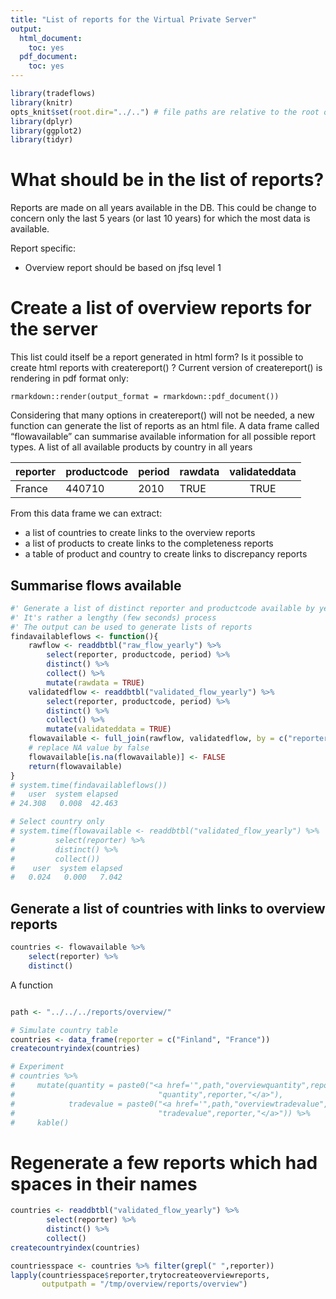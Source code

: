 ```yaml
---
title: "List of reports for the Virtual Private Server"
output:
  html_document:
    toc: yes
  pdf_document:
    toc: yes
---
```



```r
library(tradeflows)
library(knitr)
opts_knit$set(root.dir="../..") # file paths are relative to the root of the project directory
library(dplyr)
library(ggplot2)
library(tidyr)

``` 


# What should be in the list of reports?
Reports are made on all years available in the DB.
This could be change to concern only the last 5 years (or last 10 years) for which the most data is available.

Report specific:

* Overview report should be based on jfsq level 1

# Create a list of overview reports for the server
This list could itself be a report generated in html form?
Is it possible to create html reports with createreport() ?
Current version of createreport() is rendering in pdf format only:
```
rmarkdown::render(output_format = rmarkdown::pdf_document())
```
Considering that many options in createreport() will not be needed, 
a new function can generate the list of reports as an html file. 
A data frame called "flowavailable" can summarise available information for all possible report types.
A list of all available products by country in all years

|reporter |productcode | period | rawdata | validateddata |
|:--------|:-----------|:-------|:--------|:-------------:|
| France  | 440710     | 2010   | TRUE    | TRUE          |


From this data frame we can extract:

* a list of countries to create links to the overview reports
* a list of products to create links to the completeness reports
* a table of product and country to create links to discrepancy reports

## Summarise flows available
```r
#' Generate a list of distinct reporter and productcode available by year
#' It's rather a lengthy (few seconds) process
#' The output can be used to generate lists of reports
findavailableflows <- function(){
    rawflow <- readdbtbl("raw_flow_yearly") %>%
        select(reporter, productcode, period) %>%
        distinct() %>% 
        collect() %>%
        mutate(rawdata = TRUE)
    validatedflow <- readdbtbl("validated_flow_yearly") %>%
        select(reporter, productcode, period) %>%
        distinct() %>%
        collect() %>%
        mutate(validateddata = TRUE) 
    flowavailable <- full_join(rawflow, validatedflow, by = c("reporter", "productcode", "period"))
    # replace NA value by false
    flowavailable[is.na(flowavailable)] <- FALSE
    return(flowavailable)
}
# system.time(findavailableflows())
#   user  system elapsed 
# 24.308   0.008  42.463 

# Select country only
# system.time(flowavailable <- readdbtbl("validated_flow_yearly") %>%
#         select(reporter) %>%
#         distinct() %>%
#         collect())
#    user  system elapsed 
#   0.024   0.000   7.042 
```


## Generate a list of countries with links to overview reports
```r
countries <- flowavailable %>% 
    select(reporter) %>%
    distinct() 
```

A function 


```r

```

```r
path <- "../../../reports/overview/"

# Simulate country table
countries <- data_frame(reporter = c("Finland", "France")) 
createcountryindex(countries)

# Experiment
# countries %>% 
#     mutate(quantity = paste0("<a href='",path,"overviewquantity",reporter,"jfsq1.pdf'>",
#                                "quantity",reporter,"</a>"),
#            tradevalue = paste0("<a href='",path,"overviewtradevalue",reporter,"jfsq1.pdf'>",
#                                "tradevalue",reporter,"</a>")) %>%
#     kable()

```

# Regenerate a few reports which had spaces in their names
```r
countries <- readdbtbl("validated_flow_yearly") %>%
        select(reporter) %>%
        distinct() %>%
        collect()
createcountryindex(countries)

countriesspace <- countries %>% filter(grepl(" ",reporter))
lapply(countriesspace$reporter,trytocreateoverviewreports,
       outputpath = "/tmp/overview/reports/overview")


```

